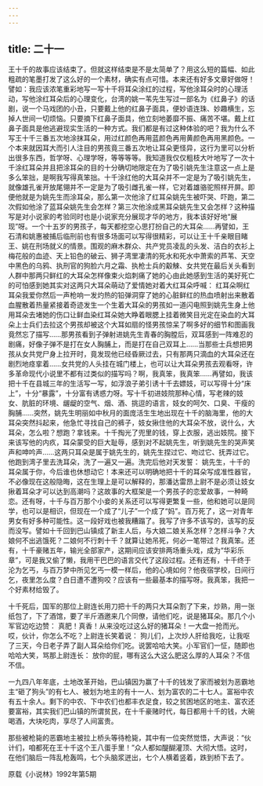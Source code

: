 ```yaml
---
---
---
```

title: 二十一
---



王十千的故事应该结束了。但就这样结束是不是太简单了？用这么短的篇幅、如此粗疏的笔墨打发了这么好的一个素材，确实有点可惜。本来还有好多文章好做呀！譬如：我应该浓笔重彩地写一写十千将耳朵涂红的过程，写他涂耳朵时的心理活动，写他涂红耳朵后的心理变化，台湾的姚一苇先生写过一部名为《红鼻子》的话剧，说一个马戏团的小丑，只要戴上他的红鼻子面具，便妙语连珠、妙趣横生，忘掉人世间一切烦恼。只要摘下红鼻子面具，他立刻地萎靡不振、痛苦不堪。戴上红鼻子面具是他逃避现实生活的一种方式。我们都是有过这种体验的吧？我为什么不写王十千三番五次地涂抹耳朵，用过红颜色再用蓝颜色再用黄颜色再用黑颜色。一个本来就因耳大而引人注目的男孩竟三番五次地让耳朵更怪异，这行为里可以分析出很多东西，哲学呀、心理学呀，等等等等。我知道我仅仅粗枝大叶地写了一次十千涂红耳朵并且把涂耳朵的目的十分确切地限定在为了吸引姚先生注意这一点上是多么笨拙，是啊我写得真笨拙。十千涂红他的大耳朵并不一定是为了吸引姚先生，就像雄孔雀开放尾翎并不一定是为了吸引雌孔雀一样，它对着雄骆驼照样开屏。即便他就是为姚先生而涂耳朵，那么第一次他涂了红耳朵姚先生被吓哭、吓跑，第二次假如他涂了蓝耳朵姚先生会怎样？第三次他涂成黑耳朵姚先生又会怎样？这种描写是对小说家的考验同时也是小说家充分展现才华的地方，我本该好好地“展现”呀。一个十五岁的男孩子，每天都挖空心思打扮自己的大耳朵……再譬如，王石清和姚惠被捕后临刑前也有很多场面可以写得很精彩，可以让王十千亲眼目睹王、姚在刑场就义的情景。围观的麻木群众、共产党员凌乱的头发、洁白的衣衫上梅花般的血迹、天上铅色的破云、狮子湾里凄清的死水和死水中萧索的芦苇、天空中黑色的乌鸦、执刑官的狗脸六月之霜、执枪士兵的觳觫、女共党在最后关头看到人群中那两只鲜红的大耳朵怎样像束火焰刺痛了她的心由此她感到生活的美好死亡的可怕感到她其实对这两只大耳朵萌动了爱情她对着大红耳朵呼喊： 红耳朵啊红耳朵我爱你然后一声枪响一发灼热的铅弹洞穿了她的心脏鲜红的热血喷射出来散着血腥散着热量紧接着奇迹发生一个生着大耳朵的男孩如一道闪电照到姚先生身上他用耳朵去堵她的伤口让鲜血染红耳朵她大睁着眼腮上挂着微笑目光定在染血的大耳朵上士兵们去拉这个男孩却被这个大耳如扇的怪男孩惊呆了啊多好的细节和图画我竟然忘了描写……那男孩看到子弹射进姚先生青春的胸膛后，双耳感到一阵难忍的剧痛，好像子弹不是打在女人胸脯上，而是打在自己双耳上……当那些士兵想把男孩从女共党尸身上拉开时，竟发现他已经昏厥过去，只有那两只滴血的大耳朵还在剧烈地痉挛着……女共党的人头挂在城门楼上，也可以让大耳朵男孩去观看呀，许多革命现代小说里不都有过类似的描写吗？啊，我真笨，我真笨……再譬如，我该把十千在县城三年的生活写一写，如浮浪子弟引诱十千去嫖妓，可以写得十分“床上”，十分“暴露”，十分富有诱惑力呀。写十千初进妓院那种心情，写老辣的妓女、肮脏的环境、龌龊的空气、烟、酒、挑逗的语言，妓女的呵欠、口臭、干瘦的胸脯……突然，姚先生明丽如中秋月的面庞活生生地出现在十千的脑海里，他的大耳朵突然抖起来，他急忙寻找自己的裤子，妓女揪住他的大耳朵不放，说什么，大耳朵，怎么啦？想跑？拿钱来。十千掏光了兜里的钱，穿上衣服，逃出妓院。接下来该写他的内疚，耳朵蒙受的巨大耻辱，感到对不起姚先生，听到姚先生的哭声笑声和呻吟声……这两只耳朵是属于姚先生的，姚先生捏过它、吻过它、抚弄过它。他跑到湾子里去洗耳朵，洗了一遍又一遍。洗完后他对天发誓： 姚先生，十千的耳朵属于你，今后谁也休想动它！本来还可以明确地把十千的耳朵写成准性器官，不必像现在这般隐晦，这在生理上是可以解释的，那潘达雷昂上尉不是必须让妓女揪着耳朵才可以达到高潮吗？这故事的大框架是一个男孩子的恋爱故事，一种畸恋。还有呀，十千与百万那个小妾的关系还可以写得更繁复一些，他和她可以是同学，也可以是相识，但现在一个成了“儿子”一个成了“妈”。百万死了，这一对青年男女有好多种可能性。这一段好戏也被我糟蹋了。我写了许多不该写的，该写的反而没写。譬如十千回到巴山镇成了新主人后，与大娘二娘关系怎样？怎样斗争？大娘何不出逃饿死？二娘何不行刺十千？就算让她吊死，何必一笔带过？我真笨。还有，十千豪赌五年，输光全部家产，这期间应该安排两场重头戏，成为“华彩乐章”，可是我又偷了懒，我用干巴巴的语言交代了这段过程。还有还有，十千终于沦为乞丐，与百万梦中所见乞丐一模一样后，他的心境如何？他夜宿学校，日间行乞，夜里怎么度？白日遭不遭狗咬？应该有一些最基本的描写呀。我真笨，我把一个好素材给毁了。

十千死后，国军的那位上尉连长用刀把十千的两只大耳朵割了下来，炒熟，用一张纸包了，下了酒馆，要了半斤酒邀来几个同僚，请他们吃，说是猪耳朵。那几个小军官边吃边赞： 真肥！真香！从来没吃过这么好的猪耳朵！一大盘一抢而光。哎，伙计，你怎么不吃？上尉连长笑着说： 狗儿们，上次炒人肝给我吃，让我呕了三天，今日老子弄了副人耳朵给你们吃。说罢哈哈大笑。小军官们一怔，随即也哈哈大笑，骂那上尉连长： 放你的屁，哪有这么大这么肥这么厚的人耳朵？不信不信。

一九四八年年底，土地改革开始，巴山镇因为赢了十千的钱发了家而被划为恶霸地主“砸了狗头”的有七人、被划为地主的有十一人、划为富农的二十七人。富裕中农有五十余人。剩下的中农、下中农们也都丰衣足食，较之贫困地区的地主、富农还要富裕，其实我们巴山镇的所谓贫民，在十千豪赌时代，每日都用十千的钱，大碗喝酒，大块吃肉，享尽了人间富贵。

那些被枪毙的恶霸地主被拉上桥头等待枪毙，其中有一位突然觉悟，大声说：“伙计们，咱都死在王十千这个王八蛋手里！”众人都如醍醐灌顶、大彻大悟。这时，在他们脑后一阵乱枪轰鸣，七个头脑浆迸出，七个人横着竖着，跌到桥下去了。

原载《小说林》1992年第5期